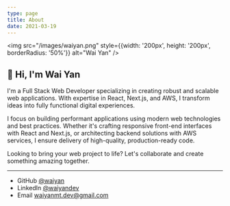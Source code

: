 ```yaml
---
type: page
title: About
date: 2021-03-19
---
```


<img src="/images/waiyan.png" style={{width: '200px', height: '200px', borderRadius: '50%'}} alt="Wai Yan" />

## 👋 Hi, I'm Wai Yan

I'm a Full Stack Web Developer specializing in creating robust and scalable web applications. With expertise in React, Next.js, and AWS, I transform ideas into fully functional digital experiences.

I focus on building performant applications using modern web technologies and best practices. Whether it's crafting responsive front-end interfaces with React and Next.js, or architecting backend solutions with AWS services, I ensure delivery of high-quality, production-ready code.

Looking to bring your web project to life? Let's collaborate and create something amazing together.

---

- GitHub [@waiyan](https://github.com/willowmt)
- LinkedIn [@waiyandev](https://linkedin.com/in/waiyandev)
- Email waiyanmt.dev@gmail.com
